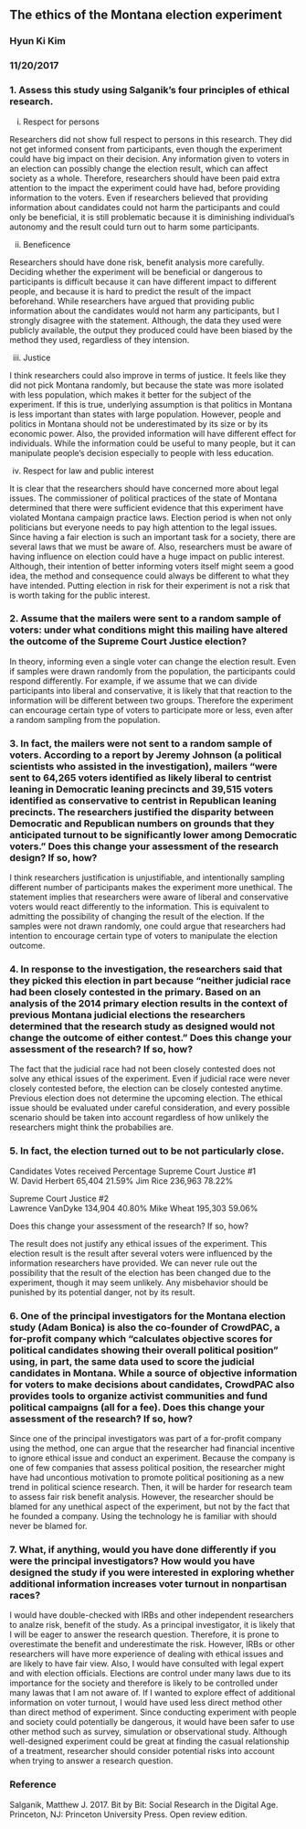 ## The ethics of the Montana election experiment

### Hyun Ki Kim

### 11/20/2017

### 1. Assess this study using Salganik’s four principles of ethical research.

i. Respect for persons

Researchers did not show full respect to persons in this research. They did not get informed consent from participants, even though the experiment could have big impact on their decision. Any information given to voters in an election can possibly change the election result, which can affect society as a whole. Therefore, researchers should have been paid extra attention to the impact the experiment could have had, before providing information to the voters. Even if researchers believed that providing information about candidates could not harm the participants and could only be beneficial, it is still problematic because it is diminishing individual’s autonomy and the result could turn out to harm some participants.

ii. Beneficence

Researchers should have done risk, benefit analysis more carefully. Deciding whether the experiment will be beneficial or dangerous to participants is difficult because it can have different impact to different people, and because it is hard to predict the result of the impact beforehand. While researchers have argued that providing public information about the candidates would not harm any participants, but I strongly disagree with the statement. Although, the data they used were publicly available, the output they produced could have been biased by the method they used, regardless of they intension.

iii. Justice

I think researchers could also improve in terms of justice. It feels like they did not pick Montana randomly, but because the state was more isolated with less population, which makes it better for the subject of the experiment. If this is true, underlying assumption is that politics in Montana is less important than states with large population. However, people and politics in Montana should not be underestimated by its size or by its economic power. Also, the provided information will have different effect for individuals. While the information could be useful to many people, but it can manipulate people's decision especially to people with less education.

iv. Respect for law and public interest

It is clear that the researchers should have concerned more about legal issues. The commissioner of political practices of the state of Montana determined that there were sufficient evidence that this experiment have violated Montana campaign practice laws. Election period is when not only politicians but everyone needs to pay high attention to the legal issues. Since having a fair election is such an important task for a society, there are several laws that we must be aware of. Also, researchers must be aware of having influence on election could have a huge impact on public interest. Although, their intention of better informing voters itself might seem a good idea, the method and consequence could always be different to what they have intended. Putting election in risk for their experiment is not a risk that is worth taking for the public interest.


### 2. Assume that the mailers were sent to a random sample of voters: under what conditions might this mailing have altered the outcome of the Supreme Court Justice election?

In theory, informing even a single voter can change the election result. Even if samples were drawn randomly from the population, the participants could respond differently. For example, if we assume that we can divide participants into liberal and conservative, it is likely that that reaction to the information will be different between two groups. Therefore the experiment can encourage certain type of voters to participate more or less, even after a random sampling from the population. 


### 3. In fact, the mailers were not sent to a random sample of voters. According to a report by Jeremy Johnson (a political scientists who assisted in the investigation), mailers “were sent to 64,265 voters identified as likely liberal to centrist leaning in Democratic leaning precincts and 39,515 voters identified as conservative to centrist in Republican leaning precincts. The researchers justified the disparity between Democratic and Republican numbers on grounds that they anticipated turnout to be significantly lower among Democratic voters.” Does this change your assessment of the research design? If so, how?

I think researchers justification is unjustifiable, and intentionally sampling different number of participants makes the experiment more unethical. The statement implies that researchers were aware of liberal and conservative voters would react differently to the information. This is equivalent to admitting the possibility of changing the result of the election. If the samples were not drawn randomly, one could argue that researchers had intention to encourage certain type of voters to manipulate the election outcome.


### 4. In response to the investigation, the researchers said that they picked this election in part because “neither judicial race had been closely contested in the primary. Based on an analysis of the 2014 primary election results in the context of previous Montana judicial elections the researchers determined that the research study as designed would not change the outcome of either contest.” Does this change your assessment of the research? If so, how?

The fact that the judicial race had not been closely contested does not solve any ethical issues of the experiment. Even if judicial race were never closely contested before, the election can be closely contested anytime. Previous election does not determine the upcoming election. The ethical issue should be evaluated under careful consideration, and every possible scenario should be taken into account regardless of how unlikely the researchers might think the probabilies are.


### 5. In fact, the election turned out to be not particularly close.

Candidates	Votes received	Percentage
Supreme Court Justice #1		
W. David Herbert	65,404	21.59%
Jim Rice	236,963	78.22%

Supreme Court Justice #2		
Lawrence VanDyke	134,904	40.80%
Mike Wheat	195,303	59.06%

Does this change your assessment of the research? If so, how?

The result does not justify any ethical issues of the experiment. This election result is the result after several voters were influenced by the information researchers have provided. We can never rule out the possibility that the result of the election has been changed due to the experiment, though it may seem unlikely. Any misbehavior should be punished by its potential danger, not by its result.


### 6. One of the principal investigators for the Montana election study (Adam Bonica) is also the co-founder of CrowdPAC, a for-profit company which “calculates objective scores for political candidates showing their overall political position” using, in part, the same data used to score the judicial candidates in Montana. While a source of objective information for voters to make decisions about candidates, CrowdPAC also provides tools to organize activist communities and fund political campaigns (all for a fee). Does this change your assessment of the research? If so, how?

Since one of the principal investigators was part of a for-profit company using the method, one can argue that the researcher had financial incentive to ignore ethical issue and conduct an experiment. Because the company is one of few companies that assess political position, the researcher might have had uncontious motivation to promote political positioning as a new trend in political science research. Then, it will be harder for research team to assess fair risk benefit analysis. However, the researcher should be blamed for any unethical aspect of the experiment, but not by the fact that he founded a company. Using the technology he is familiar with should never be blamed for.


### 7. What, if anything, would you have done differently if you were the principal investigators? How would you have designed the study if you were interested in exploring whether additional information increases voter turnout in nonpartisan races?

I would have double-checked with IRBs and other independent researchers to analze risk, benefit of the study. As a principal investigator, it is likely that I will be eager to answer the research question. Therefore, it is prone to overestimate the benefit and underestimate the risk. However, IRBs or other researchers will have more experience of dealing with ethical issues and are likely to have fair view. Also, I would have consulted with legal expert and with election officials. Elections are control under many laws due to its importance for the society and therefore is likely to be controlled under many lawas that I am not aware of. If I wanted to explore effect of additional information on voter turnout, I would have used less direct method other than direct method of experiment. Since conducting experiment with people and society could potentially  be dangerous, it would have been safer to use other method such as survey, simulation or observational study. Although well-designed experiment could be great at finding the casual relationship of a treatment, researcher should consider potential risks into account when trying to answer a research question.


### Reference

Salganik, Matthew J. 2017. Bit by Bit: Social Research in the Digital Age. Princeton, NJ: Princeton University Press. Open review edition.
